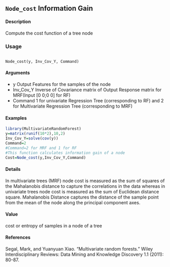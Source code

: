 ## ``Node_cost`` Information Gain

#### Description
Compute the cost function of a tree node

### Usage
<pre><code>
Node_cost(y, Inv_Cov_Y, Command)
</code></pre>

#### Arguments
* y Output Features for the samples of the node
* Inv_Cov_Y Inverse of Covariance matrix of Output Response matrix for MRF(Input [0 0;0 0] for RF)
* Command 1 for univariate Regression Tree (corresponding to RF) and 2 for Multivariate
Regression Tree (corresponding to MRF)

#### Examples
```r
library(MultivariateRandomForest)
y=matrix(runif(10*2),10,2)
Inv_Cov_Y=solve(cov(y))
Command=2
#Command=2 for MRF and 1 for RF
#This function calculates information gain of a node
Cost=Node_cost(y,Inv_Cov_Y,Command)
```
#### Details
In multivariate trees (MRF) node cost is measured as the sum of squares of the Mahalanobis distance
to capture the correlations in the data whereas in univariate trees node cost is measured as the sum
of Euclidean distance square. Mahalanobis Distance captures the distance of the sample point from
the mean of the node along the principal component axes.

#### Value
cost or entropy of samples in a node of a tree

#### References
Segal, Mark, and Yuanyuan Xiao. "Multivariate random forests." Wiley Interdisciplinary Reviews:
Data Mining and Knowledge Discovery 1.1 (2011): 80-87.


